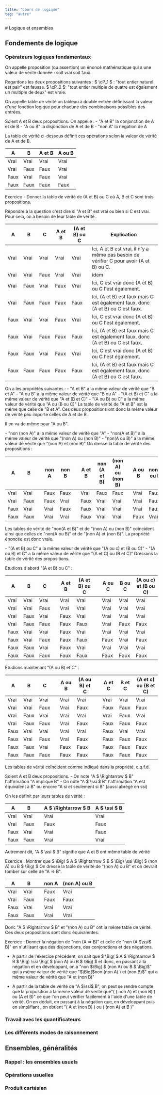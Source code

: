 ```yaml
---
title: "Cours de logique"
tag: "autre"
---
```



<Base>
# Logique et ensembles

<Tableofcontents/>

## Fondements de logique

### Opérateurs logiques fondamentaux

<Item type="definition" titre="proposition"> On appelle proposition (ou assertion) un énoncé mathématique qui a une valeur de vérité donnée : soit vrai soit faux. </Item>


<Hideable type="exemple" titre="Exemple de proposition"> 
  Regardons les deux propositions suivantes : $ \cP_1 $ : "tout entier naturel est pair" est fausse. $ \cP_2 $: "tout entier multiple de quatre est également un multiple de deux" est vraie.
</Hideable>

<Item type="definition" titre="table de vérité"> On appelle table de vérité un tableau à double entrée définissant la valeur d'une fonction logique
pour chacune des combinaisons possibles des entrées. </Item>

<Item type="definition" titre="conjonction, disjonction et négation"> 
Soient A et B deux propositions. On appelle : 
- "A et B" la conjonction de A et de B
- "A ou B" la disjonction de A et de B
- "non A" la négation de A

La table de vérité ci-dessous définit ces opérations selon la valeur de vérité de A et de B.

| A  | B | A et B |  A ou B |
|---|---|---|---|
| Vrai | Vrai | Vrai | Vrai |
| Vrai | Faux | Faux | Vrai |
| Faux | Vrai | Faux | Vrai |
| Faux | Faux | Faux | Faux |
</Item>


Exercice - Donner la table de vérité de (A et B) ou C où A, B et C sont trois propositions.
<Hideable type='exercice' titre='Exercice : donner la table de vérité de (A et B) ou C'>

Répondre à la question c'est dire si "A et B" est vrai ou bien si C est vrai. Pour cela, on a besoin de leur table de vérité.

| A  | B | C | A et B | (A et B) ou C | Explication
|---|---|---|---|---|---|
| Vrai | Vrai | Vrai | Vrai | Vrai |  Ici, A et B est vrai, il n'y a même pas besoin de vérifier C pour avoir (A et B) ou C. | 
| Vrai | Vrai | Faux | Vrai | Vrai | idem |
| Vrai | Faux | Vrai | Faux | Vrai | Ici, C est vrai donc  (A et B) ou C l'est également.|
| Vrai | Faux | Faux | Faux | Faux | Ici, (A et B) est faux mais C est également faux, donc (A et B) ou C est faux. |
| Faux | Vrai | Vrai | Faux | Vrai | Ici, C est vrai donc  (A et B) ou C l'est également. |
| Faux | Vrai | Faux | Faux | Faux | Ici, (A et B) est faux mais C est également faux, donc (A et B) ou C est faux. |
| Faux | Faux | Vrai | Faux | Vrai | Ici, C est vrai donc  (A et B) ou C l'est également. |
| Faux | Faux | Faux | Faux | Faux | Ici, (A et B) est faux mais C est également faux, donc (A et B) ou C est faux. |
</Hideable>


<Item type='proposition' titre='commutativité et associativité de la conjonction ainsi que de la disjonction'> 
On a les propriétés suivantes : 
- "A et B" a la même valeur de vérité que "B et A"
- "A ou B" a la même valeur de vérité que "B ou A"
- "(A et B) et C" a la même valeur de vérité que "A et (B et C)"
- "(A ou B) ou C"  a la même valeur de vérité que "A ou (B ou C)"
</Item>


<Hideable type='demonstration' titre='Démonstration de la commutativité'>
La table de vérité de "A et B" est la même que celle de "B et A". Ces deux propositions ont donc la même valeur de vérité peu importe celles de A et de B.

Il en va de même pour "A ou B".
</Hideable>


<Item type='propriete' titre='négation des négations, des conjonctions et des disjonctions'>
- "non (non A)" a la même valeur de vérité que "A"
- "non(A et B)" a la même valeur de vérité que "(non A) ou (non B)"
- "non(A ou B)" a la même valeur de vérité que "(non A) et (non B)"
</Item>

<Hideable type='demonstration' titre='Démonstration : négation des conjonctions et des disjonctions'>
On dresse la table de vérité des propositions :

| A  | B || non A  | non B || A et B | non (A et B) | (non A) ou (non B) || A ou B | non(A ou B) | (non A) et (non B) |
|---|---|---|---|---|---|---|---|---|---|---|---|---|
| Vrai | Vrai || Faux | Faux || Vrai | Faux | Faux || Vrai | Faux | Faux |
| Vrai | Faux || Faux | Vrai || Faux | Vrai | Vrai || Vrai | Faux | Faux |
| Faux | Vrai || Vrai | Faux || Faux | Vrai | Vrai || Vrai | Faux | Faux |
| Faux | Faux || Vrai | Vrai || Faux | Vrai | Vrai || Faux | Vrai | Vrai |

Les tables de vérité de "non(A et B)" et de "(non A) ou (non B)" coïncident ainsi que celles de "non(A ou B)" et de "(non A) et (non B)". La propriété
énoncée est donc vraie.
</Hideable>



<Item type='propriete' titre='distributivité des conjonctions et disjonctions'>
- "(A et B) ou C" a la même valeur de vérité que "(A ou c) et (B ou C)"
- "(A ou B) et C" a la même valeur de vérité que "(A et C) ou (B et C)"
</Item>


<Hideable type='demonstration' titre='Distributivité de la conjonction sur la disjonction (et réciproquement)'>
Dressons la table de vérité des propositions.

Etudions d'abord "(A et B) ou C" :

| A  | B | C || A et B | (A et B) ou C || A ou C | B ou C | (A ou c) et (B ou C) |
|---|---|---|---|---|---|---|---|---|---|
| Vrai | Vrai | Vrai || Vrai | Vrai || Vrai | Vrai | Vrai |
| Vrai | Vrai | Faux || Vrai | Vrai || Vrai | Vrai | Vrai |
| Vrai | Faux | Vrai || Faux | Vrai || Vrai | Vrai | Vrai |
| Vrai | Faux | Faux || Faux | Faux || Vrai | Faux | Faux |
| Faux | Vrai | Vrai || Faux | Vrai || Vrai | Vrai | Vrai |
| Faux | Vrai | Faux || Faux | Faux || Faux | Vrai | Faux |
| Faux | Faux | Vrai || Faux | Vrai || Vrai | Vrai | Vrai |
| Faux | Faux | Faux || Faux | Faux || Faux | Faux | Faux |

Etudions maintenant "(A ou B) et C" :

| A  | B | C || A ou B | (A ou B) et C || A et C | B et C | (A et c) ou (B et C) |
|---|---|---|---|---|---|---|---|---|---|
| Vrai | Vrai | Vrai || Vrai | Vrai || Vrai | Vrai | Vrai |
| Vrai | Vrai | Faux || Vrai | Faux || Faux | Faux | Faux |
| Vrai | Faux | Vrai || Vrai | Vrai || Vrai | Faux | Vrai |
| Vrai | Faux | Faux || Vrai | Faux || Faux | Faux | Faux |
| Faux | Vrai | Vrai || Vrai | Vrai || Faux | Vrai | Vrai |
| Faux | Vrai | Faux || Vrai | Faux || Faux | Faux | Faux |
| Faux | Faux | Vrai || Faux | Faux || Faux | Faux | Faux |
| Faux | Faux | Faux || Faux | Faux || Faux | Faux | Faux |


Les tables de vérité coïncident comme indiqué dans la propriété, c.q.f.d.
</Hideable>

<Item type='definition' titre='implication et équivalence'>
Soient A et B deux propositions.
- On note "A $ \Rightarrow $ B" l'affirmation "A implique B"
- On note "A $ \ssi $ B" l'affirmation "A est équivalent à B" ou encore "A si et seulement si B" (aussi abrégé en ssi)

On les définit par leurs tables de vérité :

| A  | B || A $ \Rightarrow $ B |  A $ \ssi $ B |
|---|---|---|---|---|
| Vrai | Vrai || Vrai | Vrai |
| Vrai | Faux || Faux | Faux |
| Faux | Vrai || Vrai | Faux |
| Faux | Faux || Vrai | Vrai |

Autrement dit, "A $ \ssi $ B" signifie que A et B ont même table de vérité
</Item>


Exercice : Montrer que $ \Big( $ A $ \Rightarrow $ B $ \Big) \ssi \Big( $ (non A) ou B $ \Big) $
<Hideable type='exercice' titre='Solution : une autre écriture des implications'>
On dresse la table de vérité de  "(non A) ou B" et on devrait tomber sur celle de "A $\Rightarrow$ B".

| A  | B || non A |  (non A) ou B |
|---|---|---|---|---|
| Vrai | Vrai || Faux | Vrai |
| Vrai | Faux || Faux | Faux |
| Faux | Vrai || Vrai | Vrai |
| Faux | Faux || Vrai | Vrai |

Donc "A $ \Rightarrow $ B" et  "(non A) ou B" ont la même table de vérité. Ces deux propositions sont donc équivalentes.
</Hideable>


Exercice : Donner la négation de "non (A $\Rightarrow$ B)" et celle de "non (A $\ssi$ B)" en n'utilisant que des disjonctions, des conjonctions et des négations.
<Hideable type='exercice' titre='Solution : négation des implications et équivalences'>
- A partir de l'exercice précédent, on sait que $ \Big( $ A $ \Rightarrow $ B $ \Big) \ssi \Big( $ (non A) ou B $ \Big) $ et donc, en passant à la négation et en développant, 
on a "non $\Big( $ (non A) ou B $ \Big)$" qui a même valeur de vérité que "$\Big($non (non A) $\Big)$ et (non B)$" qui a même valeur de vérité que "A et (non B)" 

- A partir de la table de vérité de "A $\ssi$ B", on peut se rendre compte que la proposition a la même valeur de vérité que"$\Big($ ( non A) et (non B) $\Big)$ ou (A et B)" ce que l'on peut vérifier facilement à l'aide d'une table de vérité. On en déduit, en passant à la négation que, en développant puis en simplifiant , on obtient "$\Big($ A et (non B) $\Big)$ ou $\Big($ (non A) et B $\Big)$"
</Hideable>


### Travail avec les quantificateurs



### Les différents modes de raisonnement





## Ensembles, généralités

### Rappel : les ensembles usuels



### Opérations usuelles



### Produit cartésien



</Base>

